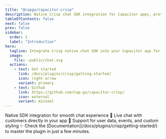 ```yaml
---
title: "@capgo/capacitor-crisp"
description: Native Crisp chat SDK integration for Capacitor apps, providing in-app customer support.
tableOfContents: false
next: false
prev: false
sidebar:
  order: 1
  label: "Introduction"
hero:
  tagline: Integrate Crisp native chat SDK into your Capacitor app for seamless in-app customer support and real-time messaging.
  image:
    file: ~public/chat.svg
  actions:
    - text: Get started
      link: /docs/plugins/crisp/getting-started/
      icon: right-arrow
      variant: primary
    - text: Github
      link: https://github.com/Cap-go/capacitor-crisp/
      icon: external
      variant: minimal
---
```



<CardGrid stagger>
  <Card title="Native performance" icon="rocket">
    Native SDK integration for smooth chat experience 🚀
  </Card>
  <Card title="Real-time messaging" icon="comment">
    Live chat with customers directly in your app 💬
  </Card>
  <Card title="Rich features" icon="star">
    Support for user data, events, and custom styling ✨
  </Card>
  <Card title="Comprehensive Documentation" icon="open-book">
    Check the [Documentation](/docs/plugins/crisp/getting-started/) to master the plugin in just a few minutes.
  </Card>
</CardGrid>
